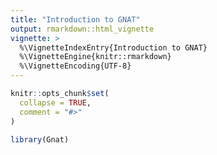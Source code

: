 ```yaml
---
title: "Introduction to GNAT"
output: rmarkdown::html_vignette
vignette: >
  %\VignetteIndexEntry{Introduction to GNAT}
  %\VignetteEngine{knitr::rmarkdown}
  %\VignetteEncoding{UTF-8}
---
```


```r
knitr::opts_chunk$set(
  collapse = TRUE,
  comment = "#>"
)
```

```r
library(Gnat)
```









